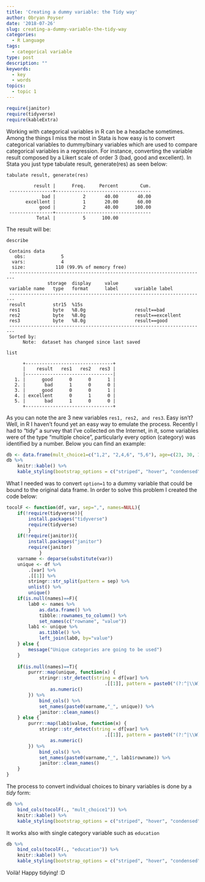 ```yaml
---
title: 'Creating a dummy variable: the Tidy way'
author: Obryan Poyser
date: '2018-07-26'
slug: creating-a-dummy-variable-the-tidy-way
categories:
  - R Language
tags:
  - categorical variable
type: post
description: ""
keywords:
  - key
  - words
topics:
  - topic 1
---
```


```r
require(janitor)
require(tidyverse)
require(kableExtra)
```


Working with categorical variables in R can be a headache sometimes. Among the things I miss the most in Stata is how easy is to convert categorical variables to dummy/binary variables which are used to compare categorical variables in a regression. For instance, converting the variable result composed by a Likert scale of order 3 (bad, good and excellent). In Stata you just type tabulate result, generate(res) as seen below:

```
tabulate result, generate(res)

          result |      Freq.     Percent        Cum.
 ----------------+-----------------------------------
             bad |          2       40.00       40.00
       excellent |          1       20.00       60.00
            good |          2       40.00      100.00
 ----------------+-----------------------------------
           Total |          5      100.00

```

The result will be:

```
describe

 Contains data
   obs:             5                          
  vars:             4                          
  size:           110 (99.9% of memory free)
 ------------------------------------------------------------------------
               storage  display     value
 variable name   type   format      label      variable label
 ------------------------------------------------------------------------
 result          str15  %15s                   
 res1            byte   %8.0g                  result==bad
 res2            byte   %8.0g                  result==excellent
 res3            byte   %8.0g                  result==good
 ------------------------------------------------------------------------
 Sorted by:  
      Note:  dataset has changed since last saved
 
list

      +--------------------------------+
      |    result   res1   res2   res3 |
      |--------------------------------|
   1. |      good      0      0      1 |
   2. |       bad      1      0      0 |
   3. |      good      0      0      1 |
   4. | excellent      0      1      0 |
   5. |       bad      1      0      0 |
      +--------------------------------+
```

As you can note the are 3 new variables `res1, res2, and res3`. Easy isn’t? Well, in R I haven’t found yet an easy way to emulate the process. Recently I had to “tidy” a survey that I’ve collected on the Internet, in it, some variables were of the type “multiple choice”, particularly every option (category) was identified by a number. Below you can find an example: 

```r
db <- data.frame(mult_choice1=c("1,2", "2,4,6", "5,6"), age=c(23, 30, 18), education=c("primary", "secondary", "tertiary"))
db %>%
    knitr::kable() %>%
    kable_styling(bootstrap_options = c("striped", "hover", "condensed", "responsive")) 
```

What I needed was to convert `option=1` to a dummy variable that could be bound to the original data frame. In order to solve this problem I created the code below:

```r
tocolF <- function(df, var, sep=",", names=NULL){
    if(!require(tidyverse)){
        install.packages("tidyverse")
        require(tidyverse)
        }
    if(!require(janitor)){
        install.packages("janitor")
        require(janitor)
            }
    varname <- deparse(substitute(var))
    unique <- df %>%
        .[var] %>%
        .[[1]] %>%
        stringr::str_split(pattern = sep) %>%
        unlist() %>%
        unique()
    if(is.null(names)==F){
        lab0 <- names %>%
            as.data.frame() %>%
            tibble::rownames_to_column() %>%
            set_names(c("rowname", "value"))
        lab1 <- unique %>%
            as.tibble() %>%
            left_join(lab0, by="value")
    } else {
        message("Unique categories are going to be used")
    }
    
    if(is.null(names)==T){
        purrr::map(unique, function(x) {
            stringr::str_detect(string = df[var] %>%
                                    .[[1]], pattern = paste0("(?:^|\\W)", x, "(?:$|\\W)")) %>%
                as.numeric()
        }) %>%
            bind_cols() %>%
            set_names(paste0(varname,"_", unique)) %>%
            janitor::clean_names()
    } else {
        purrr::map(lab1$value, function(x) {
            stringr::str_detect(string = df[var] %>%
                                    .[[1]], pattern = paste0("(?:^|\\W)", x, "(?:$|\\W)")) %>%
                as.numeric()
        }) %>%
            bind_cols() %>%
            set_names(paste0(varname,"_", lab1$rowname)) %>%
            janitor::clean_names()
    }
}
```

The process to convert individual choices to binary variables is done by a _tidy_ form:

```r
db %>%
    bind_cols(tocolF(., "mult_choice1")) %>%
    knitr::kable() %>%
    kable_styling(bootstrap_options = c("striped", "hover", "condensed", "responsive")) 
```

It works also with single category variable such as `education`

```r
db %>%
    bind_cols(tocolF(., "education")) %>%
    knitr::kable() %>%
    kable_styling(bootstrap_options = c("striped", "hover", "condensed", "responsive")) 
```

Voilà! Happy tidying! :D
